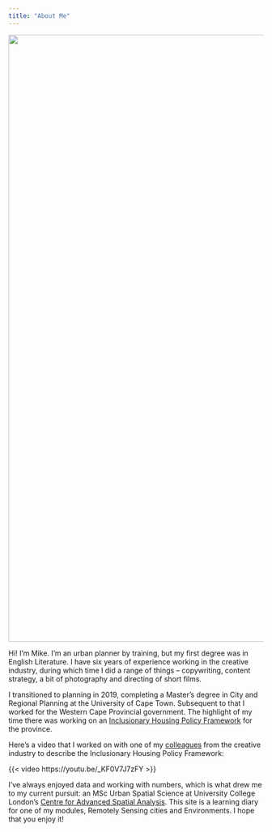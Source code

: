 ```yaml
---
title: "About Me"
---
```


![](images/000019.jpg){width="1200"}

Hi! I'm Mike. I'm an urban planner by training, but my first degree was in English Literature. I have six years of experience working in the creative industry, during which time I did a range of things -- copywriting, content strategy, a bit of photography and directing of short films.

I transitioned to planning in 2019, completing a Master's degree in City and Regional Planning at the University of Cape Town. Subsequent to that I worked for the Western Cape Provincial government. The highlight of my time there was working on an [Inclusionary Housing Policy Framework](https://www.westerncape.gov.za/eadp/news/western-cape-government-first-adopt-inclusionary-housing-policy) for the province.

Here's a video that I worked on with one of my [colleagues](https://dribbble.com/bashwax) from the creative industry to describe the Inclusionary Housing Policy Framework:

{{< video https://youtu.be/_KF0V7J7zFY >}}

I've always enjoyed data and working with numbers, which is what drew me to my current pursuit: an MSc Urban Spatial Science at University College London's [Centre for Advanced Spatial Analysis](https://www.ucl.ac.uk/bartlett/casa/bartlett-centre-advanced-spatial-analysis). This site is a learning diary for one of my modules, Remotely Sensing cities and Environments. I hope that you enjoy it!
